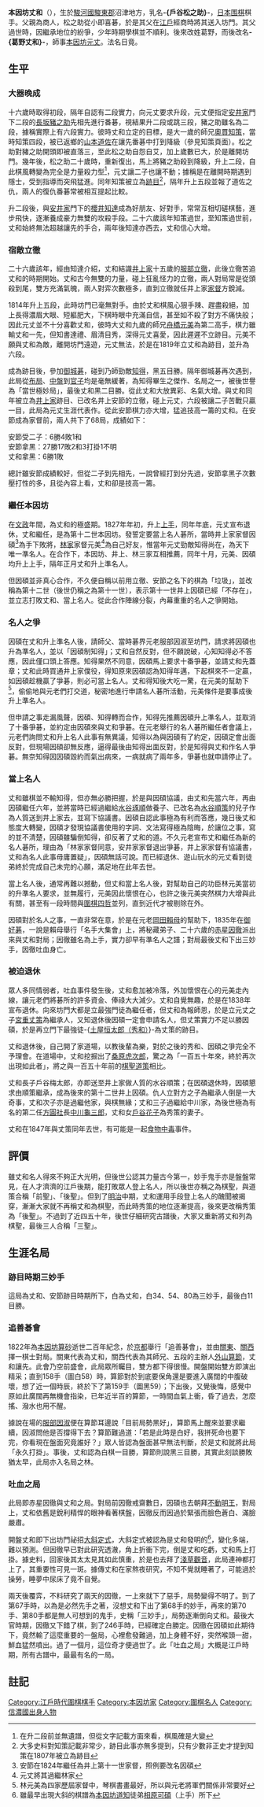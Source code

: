 '''本因坊丈和'''（{{bd|1787年||1847年|catIdx=H}}），生於[[駿河國|駿河國]][[駿東郡|駿東郡]]沼津地方，乳名'''-{戶谷松之助}-'''，[[日本|日本]][[围棋|围棋]]棋手。父親為商人，松之助從小即喜碁，於是其父在[[江戶|江戶]]經商時將其送入坊門。其父過世時，因繼承地位的紛爭，少年時期學棋並不順利。後來改姓葛野，而後改名'''-{葛野丈和}-'''，師事[[本因坊元丈|本因坊元丈]]。法名日竟。

==生平==
===大器晚成===
十六歲時取得初段，隔年自認有二段實力，向元丈要求升段，元丈便指定[[安井家|安井家]]門下二段的[[長坂豬之助|長坂豬之助]]先相先進行番碁，視結果升二段或跳三段，豬之助雖名為二段，據稱實際上有六段實力。彼時丈和立定的目標，是大一歲的師兄[[奧貫知策|奧貫知策]]，當時知策四段，被已返鄉的[[山本道佐|山本道佐]]在讓先番碁中打到降級（參見知策頁面）。松之助對豬之助開頭即被直落三，至此松之助自怨自艾，加上歲數已大，於是離開坊門。幾年後，松之助二十歲時，重新復出，馬上將豬之助殺到降級，升上二段，自此棋風轉變為完全是力量殺力型<ref>在升二段前並無遺譜，但從文字記載方面來看，棋風確是大變</ref>，元丈讓二子也讓不動；據稱是在離開時期遇到隱士，受到指導而突飛猛進。同年知策被立為[[跡目|跡目]]<ref>大多史料對知策記載非常少，跡目此事亦無多提到，只有少數非正史才提到知策在1807年被立為跡目</ref>，隔年升上五段並報了道佐之仇，兩人的復仇番碁常被相互提起比較。

升二段後，與[[安井家|安井家]]門下的[[櫻井知達|櫻井知達]]成為好朋友、好對手，常常互相切磋棋藝，進步飛快，逐漸養成豪力無雙的攻殺手段。二十六歲該年知策過世，至知策過世前，丈和始終無法超越讓先的手合，兩年後知達亦西去，丈和信心大增。

===宿敵立徹===
二十六歲該年，經由知達介紹，丈和結識[[井上家|井上家]]十五歲的[[第十一世井上因碩|服部立徹]]，此後立徹苦追丈和的時期開始。丈和古今無雙的力量，碰上狂亂怪力的立徹，兩人對局常是從頭殺到尾，雙方充滿氣魄，兩人對弈次數極多，直到立徹就任井上家[[家督|家督]]方銳減。

1814年升上五段，此時坊門已毫無對手。由於丈和棋風心狠手辣、趕盡殺絕，加上長得濃眉大眼、短軀肥大，下棋時眼中充滿自信，甚至如不殺了對方不痛快般；因此元丈並不十分喜歡丈和，彼時大丈和九歲的師兄[[第十一世林元美|舟橋元美]]為第二高手，棋力雖輸丈和一先，但知書達禮、眉清目秀，深得元丈喜愛，因此遲遲不立跡目。元美不願與丈和為敵，離開坊門遠遊，元丈無法，於是在1819年立丈和為跡目，並升為六段。

成為跡目後，參加[[御城棋|御城碁]]，碰到乃師勁敵[[第八世安井仙知|知得]]，黑五目勝。隔年御城碁再次遇到，此局從[[布局|布局]]、[[中盤|中盤]]到[[收官|官子]]均是毫無緩著，為知得畢生之傑作、名局之一，被後世譽為「當世極妙局」，最後丈和黑二目勝。從此丈和大放異彩、名氣大增。與丈和同年被立為[[井上家|井上家]]跡目、已改名井上安節的立徹，碰上元丈，六段被讓二子苦戰只贏一目，此局為元丈生涯代表作。從此安節棋力亦大增，猛追技高一籌的丈和。在安節成為家督前，兩人共下了68局，成績如下：

安節受二子：6勝4敗1和<br />
安節拿黑：27勝17敗2和3打掛1不明<br />
丈和拿黑：6勝1敗

總計雖安節成績較好，但從二子到先相先，一說曾經打到分先過，安節拿黑子次數壓打性的多，且從內容上看，丈和卻是技高一籌。

===繼任本因坊===
在[[文政|文政]]年間，為丈和的極盛期。1827年年初，升上[[上手|上手]]，同年年底，元丈宣布退休，丈和繼任，是為第十二世本因坊。發誓定要當上名人碁所，當時井上家家督因碩<ref>安節在1824年繼任為井上第十一世家督，照例要改名因碩</ref>為手下敗將，[[林家_(圍棋)|林家]]家督元美<ref>元丈將其過繼林家</ref>為自己好友，惟當年元丈勁敵知得尚在，為天下唯一準名人。在合作下，本因坊、井上、林三家互相推薦，同年十月，元美、因碩均升上上手，隔年正月丈和升上準名人。

但因碩並非真心合作，不久便自稱以前用立徹、安節之名下的棋為「垃圾」，並改稱為第十二世（後世仍稱之為第十一世），表示第十一世井上因碩已經「不存在」，並立志打敗丈和、當上名人。從此合作陣線分裂，內幕重重的名人之爭開始。

===名人之爭===
因碩在丈和升上準名人後，請師父、當時碁界元老服部因淑至坊門，請求將因碩也升為準名人，並以「因碩制知得」；丈和自然反對，但不願說破，心知知得必不答應，因此僅口頭上答應。知得果然不同意，因碩馬上要求十番爭碁，並請丈和先蓋章；丈和此時買通井上家僕役，得知原來因碩認為知得年邁，下起棋來不一定贏，如因碩趁機贏了爭碁，則必可當上名人。丈和得知後大吃一驚，在元美的幫助下<ref>林元美為四家歷屆家督中，琴棋書畫最好，所以與元老將軍們關係非常要好</ref>，偷偷地與元老們打交道，秘密地進行申請名人碁所活動，元美條件是要事成後升上準名人。

但申請之事走漏風聲，因碩、知得轉而合作，知得先推薦因碩升上準名人，並取消了十番爭碁，並約定由因碩來與丈和爭碁。在元老舉行的名人碁所繼任者會議上，元老們詢問丈和升上名人此事有無異議，知得以為與因碩有了約定，因碩定會出面反對，但現場因碩卻無反應，逼得最後由知得出面反對，於是知得與丈和作名人爭碁。無奈知得因因碩毀約而氣出病來，一病就病了兩年多，爭碁也就申請停止了。

===當上名人===
丈和雖棋並不輸知得，但亦無必勝把握，於是與因碩協議，由丈和先當六年，再由因碩繼任六年，並將當時已經過繼給[[水谷琢順|水谷琢順]]做養子、已改名為[[第十二世井上因碩|水谷順策]]的兒子作為人質送到井上家去，並寫下協議書。因碩自認此事極為有利而答應，幾日後丈和態度大轉變，因碩才發現協議書使用的字詞、文法寫得極為陰晦，於讓位之事，寫的並不清楚，因碩雖騙倒知得，卻反著了丈和的道。不久元老宣布丈和繼任為新的名人碁所，理由為「林家家督同意，安井家家督退出爭碁，井上家家督有協議書，丈和為名人此事毋庸置疑」，因碩無話可說。而已經退休、遊山玩水的元丈看到徒弟終於完成自己未完的心願，滿足地在此年去世。

當上名人後，通常再難以撼動，但丈和當上名人後，對幫助自己的功臣林元美當初的升準名人要求，並無履行，元美因此懷恨在心，也許之後元美突然棋力大增與此有關，甚至有一段時間與[[圍棋四哲|圍棋四哲]]並列，直到近代才被剔除在外。

因碩對於名人之事，一直非常在意，於是在元老[[岡田賴母|岡田賴母]]的幫助下，1835年在[[御好碁|御好碁]]，一說是賴母舉行「名手大集會」上，將秘藏弟子、二十六歲的[[赤星因徹|赤星因徹]]派出來與丈和對局；因徹雖名為上手，實力卻早有準名人之譜；對局最後丈和下出三妙手，因徹吐血身亡。

===被迫退休===
眾人多同情弱者，吐血事件發生後，丈和愈加被冷落，外加懷恨在心的元美走內線，讓元老們將碁所的許多資金、俸祿大大減少。丈和自覺無趣，於是在1838年宣布退休。向來坊門大都是立最強門徒為繼任者，但丈和為報師恩，於是立元丈之子[[本因坊丈策|宮重丈策]]為繼承人，又知退休後因碩一定會申請名人，但丈策實力不足以勝因碩，於是再立門下最強徒-{[[本因坊秀和|土屋恒太郎（秀和）]]}-為丈策的跡目。

丈和退休後，自己開了家道場，以教後輩為樂，對於之後的秀和、因碩之爭完全不予理會。在道場中，丈和挖掘出了[[桑原虎次郎|桑原虎次郎]]，驚之為「一百五十年來，終於再次出現如此者」，將之與一百五十年前的[[本因坊道策|棋聖道策]]相比。

丈和長子戶谷梅太郎，亦即送至井上家做人質的水谷順策；在因碩退休時，因碩懇求由順策繼承，成為後來的第十二世井上因碩。仇人立對方之子為繼承人倒是一大奇事，丈和次子亦是過繼他家，與棋無緣；丈和三子過繼給中川家，為後世極為有名的第二任[[方圓社|方圓社]]長[[中川龜三郎|中川龜三郎]]，丈和女[[戶谷花子|戶谷花子]]為秀策的妻子。

丈和在1847年與丈策同年去世，有可能是一起[[食物中毒|食物中毒]]事件。

==評價==
雖丈和名人得來不夠正大光明，但後世公認其力量古今第一，妙手鬼手亦是盤盤常見，在人才濟濟的江戶後期，能打敗眾人登上名人，所以後世亦稱之為棋聖，與道策合稱「前聖」、「後聖」。但到了[[明治|明治]]中期，丈和運用手段登上名人的醜聞被揭穿，漸漸大家就不再稱丈和為棋聖，而此時秀策的地位逐漸提高，後來更改稱秀策為「後聖」。不過到了近四五十年，後世仔細研究古譜後，大家又重新將丈和列為棋聖，最後三人合稱「三聖」。

==生涯名局==
===跡目時期三妙手===
{{棋盤|=
     A B C D E F G H J K L M N O P Q R S T
 19 |  |  |  |  |  |  |  |  |  |  |  |  |  |  |  |  |  |  |  |= 19
 18 |  |  |  |  |  |  |  |  |  |  |  |  |  |  |  |  |  |  |  |= 18
 17 |  |  |  | w|  |  | b| b|  | b|  |  | w|  | w| b|  |  |  |= 17
 16 |  |  |  | x| w|45|  | w|  | x|35|  | w| b|  | x| b|  |  |= 16
 15 |  |  | b|48|  |41|  |  |40|34|37|  |36| b|  | b|  |  |  |= 15
 14 |  |  |  | w|  |  |53|42|  | b|38| w|  |74|  |  |  |  |  |= 14
 13 |  |  |  |  |  |47|46|57|62|39|  |  |  |  |  |  | w|  |  |= 13
 12 |  |  |  |66|  |49|50|58|  |  |43|44|  |  |  |  |  |  |  |= 12
 11 |  |  | w|65|76|67|51|52|  |61|55|56|  |  |  |  |  |  |  |= 11
 10 |  |  |75|68|  |69|64|  |60|59|54|63|73|  |  | x| w|  |  |= 10
  9 |  |  |78|71|  |  |70|  |  |  |  |  |  |  |  |  |  |  |  |= 9
  8 |  |  | w|  |77|72|  |  |  |80|  |  |  |  |  |  | b|  |  |= 8
  7 |  |  |  |  |79|  |  |  |  |  |  |  |  |  |  |  |  |  |  |= 7
  6 |  |  |  |  |  |  |  |  |  |  |  |  |  |  |  |  |  |  |  |= 6
  5 |  |  |  | b|  |  |  |  |  |  |  |  |  |  |  | b|  |  |  |= 5
  4 |  |  | b| x|  | b|  |  |  | x|  |  |  |  |  | b|  |  |  |= 4
  3 |  |  |  |  | w|  | w|  |  |  |  |  |  |  |  | w| b|  |  |= 3
  2 |  |  | w|  |  |  |  |  |  |  |  |  |  |  |  |  |  |  |  |= 2
  1 |  |  |  |  |  |  |  |  |  |  |  |  |  |  |  |  |  |  |  |= 1
     A B C D E F G H J K L M N O P Q R S T|20}}

這局為丈和、安節跡目時期所下，白為丈和，白34、54、80為三妙手，最後白11目勝。

===追善碁會===
{{棋盤|=
     A B C D E F G H J K L M N O P Q R S T
 19 |  |  |  |  |  |  |  |  |  |  |  |  |  |  |  |  |  |  |  |= 19
 18 |  |  | w| b| w| b| b|  |  | b| w|  |  |  |  |  | b|  |  |= 18
 17 |  |  | b| w|  | b| w|  | b|  | w| b|  |  | w| b|  | b|  |= 17
 16 |  |  |  | w| w| w| b| b|  | x| w|  |  | w| w| x| b|  |  |= 16
 15 |  | w| w| w| b| w|  |  |  |  |  |  | w| b|  | b|  |  |  |= 15
 14 |  | b| b| w| b|  |  |  |  |  |  |  | w| b|  | b|  |  |  |= 14
 13 |  |  |  | b| b|  |  |  |  |  |  |  |  | w| w| b|  |  |  |= 13
 12 |  | b| w| b|  |  |  |  |  |  |  |  |  |  |  | w|  |  |  |= 12
 11 |  |  |  |  |  |  |  |  |  |  |  |  |  |  |  |  |  |  |  |= 11
 10 |  |  | b| b|  |  |  |  |  | x|  |  | w|  |  | x|  |  |  |= 10
  9 |  |  | b| w| w|  |  |  |  |  |  |  | w| b|  |  | w|  |  |= 9
  8 |  | w| w|  |  |  |  |  |  |  |  | w| b|  | b|  |  |  |  |= 8
  7 |  |  |  | w|  |  |  |  |  |  |  | w| b|  | w| w|  |  |  |= 7
  6 |  |  | b| b| w|  | w|  |  | w| w| b|  | b| b| w| w|  |  |= 6
  5 |  |  | b| w|  |  |  |  | w| b| w| b| b| w| w| w| b|  |  |= 5
  4 |  |  | b| x| b|  |  |  |  | b| w| b| w| b| b| w| b|  |  |= 4
  3 |  |  |  | b| w|  |58|  | b|  | w| b| w| b|  | b| b|  |  |= 3
  2 |  |  |  |59| w|  |  |  |  |  | b|  |  |  | b|  |  |  |  |= 2
  1 |  |  |  |  |  |  |  |  |  |  |  |  |  |  |  |  |  |  |  |= 1
     A B C D E F G H J K L M N O P Q R S T|20}}

1822年為[[本因坊算砂|本因坊算砂]]逝世二百年紀念，於[[京都|京都]]舉行「追善碁會」，並由[[关东地方|關東]]、[[近畿地方|關西]]擇一棋士對局。關東代表為丈和，關西代表為其師兄、五段的主辦人[[外山算節|外山算節]]，丈和讓先。此會乃空前盛會，此局眾所矚目，雙方都下得很慢。開盤開始雙方即演出精采；直到158手（圖白58）時，算節對於到底要保角還是要進入廣闊的中腹破壞，想了近一個時辰，終於下了第159手（圖黑59）；下出後，又覺後悔，感覺中原如此廣闊再無機會指染，已年近半百的算節，一時間血氣上衝，昏了過去，怎麼搖、潑水也用不醒。

據說在場的[[服部因淑|服部因淑]]便在算節耳邊說「目前局勢黑好」，算節馬上醒來並要求繼續，因淑問他是否撐得下去？算節難過道：「若是此時是白好，我拼死命也要下完，你看現在盤面究竟誰好？」眾人皆認為盤面甚早無法判斷，於是丈和就將此局「永久打掛」。事後，丈和認為白棋一目勝，算節則說黑三目勝，其實此刻談勝敗猶太早，此局亦入名局之林。

===吐血之局===
{{棋盤|=
     A B C D E F G H J K L M N O P Q R S T
 19 |  |  |  |  |  |  |  |  |  |  |  |  |  |  |  |  |  | b|  |= 19
 18 |  |  |  |  |  |  |  |  |  |  |  |  | w|  |  | w| b| w| w|= 18
 17 |  |  |  | w|  | b|  | b|  |  | b|  |  | w| w| w| w| b|  |= 17
 16 |  |  |  | x| w|  |  |  |  | x|  | b| w|  |  | w| b| b|  |= 16
 15 |  |  | b|  |  |  |  |  |  |  | w| b| b| w| w| b| b|  |  |= 15
 14 |  |  | w| w|  |  |  |  |  |  |  | b| w|  | w| w|  |  |  |= 14
 13 |  |  |  |  |  |  |  |  |  |  |  | b| w|  |  |  | b|  |  |= 13
 12 |  |  |  |  |79|  |  |  |  |  | b| w| w|  | b| b|  |  |  |= 12
 11 |  |  | w|78|77|  |  |  |  |  |  |  |  |  | b| w| w|  |  |= 11
 10 |  |  |  |80|  |  |  |  |  | x|  |  |  |71|  |69|  |  |  |= 10
  9 |  |  | b|  |73|  |  |  |  |  |  |  |  |  |  | b|  |68|  |= 9
  8 |  |  |  |  |  |  |  |  |  |  |  |  |  |  |70|  | b|  |  |= 8
  7 |  |  |72|  |  |  |  |  |  |  |  |  |  |  |  |  |  | b|  |= 7
  6 |  |  |  |  |  |76|  |  |  |  |  |  |  |  |  |  | w| w|67|= 6
  5 |  |  |74|  |  |  |  |  |  |  |  |  |  |  |  |  |  |  |  |= 5
  4 |  |  | b|75|  |  |  |  |  | x|  |  |  | b| w| x| w|  |  |= 4
  3 |  |  |  |  | b|  |  | w|  |  | w|  | b|  | b| b| w|  |  |= 3
  2 |  |  |  |  |  |  |  |  |  |  |  |  |  |  |  |  |  |  |  |= 2
  1 |  |  |  |  |  |  |  |  |  |  |  |  |  |  |  |  |  |  |  |= 1
     A B C D E F G H J K L M N O P Q R S T|20}}

此局即赤星因徹與丈和之局。對局前因徹戒齋數日，因碩也去朝拜[[不動明王|不動明王]]，對局上，丈和依舊是銳利精悍的眼神看著棋盤，因徹反而因過於緊張而臉色蒼白、滿臉嚴肅。

開盤丈和即下出坊門祕招[[大斜定式|大斜定式]]，大斜定式被認為是丈和發明的<ref>雖最早出現大斜的棋譜為[[本因坊道知|本因坊道知]]徒弟[[相原可碩|相原可碩]]（上手）所下</ref>，變化多端，難以預測。但因徹早已對此研究透澈，角上折衝下完，倒是丈和吃虧，丈和馬上打掛。據史料，回家後其太太見其如此慎重，於是也去拜了[[淺草觀音|淺草觀音]]，此局連神都打上了，其重要性可見一斑。據傳丈和在家熬夜研究，不知不覺就睡著了，可能過於操勞，睡夢中尿床了竟不自覺。

兩天後覆弈，不料研究了兩天的因徹，一上來就下了惡手，局勢變得不明了。到了第67手時，以為是必然先手之著，沒想丈和下出了第68手的妙手，再來的第70手、第80手都是無人可想到的鬼手，史稱「三妙手」，局勢逐漸倒向丈和。最後大官時期，因徹又下錯了棋，到了246手時，已經確定白勝定。因徹在因碩如此期待下，竟然輸了這麼重要的一盤局，心裡愈發難過，加上身體不好，突然喉頭一甜，鮮血猛然噴出。過了一個月，這位奇才便過世了。此「吐血之局」大概是江戶時期，所有古譜中，最最有名的一局。

==註記==
{{reflist}}

{{本因坊}}
{{圍棋名人}}
{{围棋殿堂}}

{{Authority control}}
[[Category:江戶時代圍棋棋手|Category:江戶時代圍棋棋手]]
[[Category:本因坊家|Category:本因坊家]]
[[Category:圍棋名人|Category:圍棋名人]]
[[Category:信濃國出身人物|Category:信濃國出身人物]]